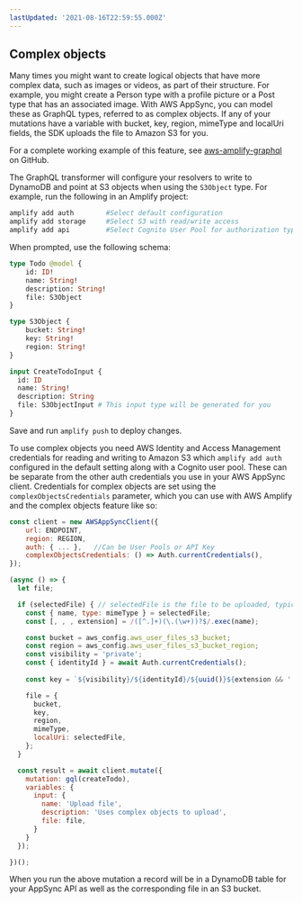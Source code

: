```yaml
---
lastUpdated: '2021-08-16T22:59:55.000Z'
---
```

## Complex objects
Many times you might want to create logical objects that have more complex data, such as images or videos, as part of their structure. For example, you might create a Person type with a profile picture or a Post type that has an associated image. With AWS AppSync, you can model these as GraphQL types, referred to as complex objects. If any of your mutations have a variable with bucket, key, region, mimeType and localUri fields, the SDK uploads the file to Amazon S3 for you.

For a complete working example of this feature, see [aws-amplify-graphql](https://github.com/aws-samples/aws-amplify-graphql) on GitHub.

The GraphQL transformer will configure your resolvers to write to DynamoDB and point at S3 objects when using the `S3Object` type. For example, run the following in an Amplify project:

```bash
amplify add auth        #Select default configuration
amplify add storage     #Select S3 with read/write access
amplify add api         #Select Cognito User Pool for authorization type
```

When prompted, use the following schema:
```graphql
type Todo @model {
    id: ID!
    name: String!
    description: String!
    file: S3Object
}

type S3Object {
    bucket: String!
    key: String!
    region: String!
}

input CreateTodoInput {
  id: ID
  name: String!
  description: String
  file: S3ObjectInput # This input type will be generated for you
}
```
Save and run `amplify push` to deploy changes.

To use complex objects you need AWS Identity and Access Management credentials for reading and writing to Amazon S3 which `amplify add auth` configured in the default setting along with a Cognito user pool. These can be separate from the other auth credentials you use in your AWS AppSync client. Credentials for complex objects are set using the `complexObjectsCredentials` parameter, which you can use with AWS Amplify and the complex objects feature like so:

```javascript
const client = new AWSAppSyncClient({
    url: ENDPOINT,
    region: REGION,
    auth: { ... },   //Can be User Pools or API Key
    complexObjectsCredentials: () => Auth.currentCredentials(),
});

(async () => {
  let file;

  if (selectedFile) { // selectedFile is the file to be uploaded, typically comes from an <input type="file" />
    const { name, type: mimeType } = selectedFile;
    const [, , , extension] = /([^.]+)(\.(\w+))?$/.exec(name);

    const bucket = aws_config.aws_user_files_s3_bucket;
    const region = aws_config.aws_user_files_s3_bucket_region;
    const visibility = 'private';
    const { identityId } = await Auth.currentCredentials();
    
    const key = `${visibility}/${identityId}/${uuid()}${extension && '.'}${extension}`;

    file = {
      bucket,
      key,
      region,
      mimeType,
      localUri: selectedFile,
    };
  }

  const result = await client.mutate({
    mutation: gql(createTodo),
    variables: {
      input: {
        name: 'Upload file',
        description: 'Uses complex objects to upload',
        file: file,
      }
    }
  });

})();
```

When you run the above mutation a record will be in a DynamoDB table for your AppSync API as well as the corresponding file in an S3 bucket.

